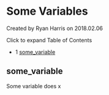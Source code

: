 
# Some Variables 

 Created by  Ryan Harris on 2018.02.06

Click to expand Table of Contents

* 1 [some\_variable](#some_variable)

## some_variable

Some variable does x


